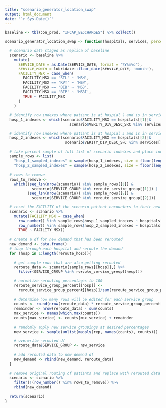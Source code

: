 ```yaml
---
title: "scenario_generator_location_swap"
output: html_document
date: "`r Sys.Date()`"
---
```


```r

baseline <- tbl(con_prod, "IPCAP_BEDCHARGES") %>% collect()

scenario_generator_location_swap <- function(hospitals, services, percentage_to_hosp1 = 0.9, percentage_to_hosp2 = 0.9) {

  # scenario data staged as replica of baseline
  scenario <- baseline %>%
    mutate(
      SERVICE_DATE = as.Date(SERVICE_DATE, format = "%Y%m%d"),
      SERVICE_MONTH = lubridate::floor_date(SERVICE_DATE, "month"),
      FACILITY_MSX = case_when(
        FACILITY_MSX == 'STL' ~ 'MSM',
        FACILITY_MSX == 'RVT' ~ 'MSW',
        FACILITY_MSX == 'BIB' ~ 'MSB',
        FACILITY_MSX == 'BIP' ~ 'MSBI',
        TRUE ~ FACILITY_MSX
      )
    )
  
  # identify row indexes where patient is at hospial 1 and is in service line 2
  hosp_1_indexes <- which(scenario$FACILITY_MSX == hospitals[[1]]&
                             scenario$VERITY_DIV_DESC_SRC %in% services[[2]])

  # identify row indexes where patient is at hospial 2 and is in service line 1
  hosp_2_indexes <- which(scenario$FACILITY_MSX == hospitals[[2]]&
                           scenario$VERITY_DIV_DESC_SRC %in% services[[1]])
  
  # take percent sample of full list of scenario indedxes and place index samples in list to prep for loop
  sample_rows <- list(
    "hosp_1_sampled_indexes" = sample(hosp_1_indexes, size = floor(length(hosp_1_indexes) * percentage_to_hosp2)),
    "hosp_2_sampled_indexes" = sample(hosp_2_indexes, size = floor(length(hosp_2_indexes) * percentage_to_hosp1)))
  
  # rows to remove
  rows_to_remove <- 
    which((seq_len(nrow(scenario)) %in% sample_rows[[1]] & 
            scenario$SERVICE_GROUP %in% reroute_service_group[[1]]) |
          (seq_len(nrow(scenario)) %in% sample_rows[[2]] &
            scenario$SERVICE_GROUP %in% reroute_service_group[[2]]))
  
  # reset the FACILITY of the scenario patient encounters to their new FACILITY
  scenario <- scenario %>%
    mutate(FACILITY_MSX = case_when(
      row_number() %in% sample_rows$hosp_1_sampled_indexes ~ hospitals[[2]],  # MSH → MSM
      row_number() %in% sample_rows$hosp_2_sampled_indexes ~ hospitals[[1]],  # MSM → MSH
      TRUE ~ FACILITY_MSX))
  
  # create a df for new demand that has been rerouted
  new_demand <- data.frame()
  # loop through each hospital and reroute the demand
  for (hosp in 1:length(reroute_hosp)){
    
    # get sample rows that are also getting rerouted
    reroute_data <- scenario[sample_rows[[hosp]],] %>%
      filter(SERVICE_GROUP %in% reroute_service_group[[hosp]])
    
    # normalize rerouting percentages to 100
    reroute_service_group_percent[[hosp]] <- 
      reroute_service_group_percent[[hosp]]/sum(reroute_service_group_percent[[hosp]])
    
    # determine how many rows will be edited for each service group
    counts <- round(nrow(reroute_data) * reroute_service_group_percent[[hosp]])
    remainder <- nrow(reroute_data) - sum(counts)
    max_service <- names(which.max(counts))
    counts[max_service] <- counts[max_service] + remainder
    
    # randomly apply new service groupings at desired percentages
    new_service <- sample(unlist(mapply(rep, names(counts), counts))) 
    
    # overwrite rerouted df
    reroute_data$SERVICE_GROUP <- new_service
    
    # add rerouted data to new demand df
    new_demand <- rbind(new_demand, reroute_data)
  }
  
  # remove original routing of patients and replace with rerouted data
  scenario <- scenario %>%
    filter(!(row_number() %in% rows_to_remove)) %>%
    rbind(new_demand)
  
  return(scenario)
}



```